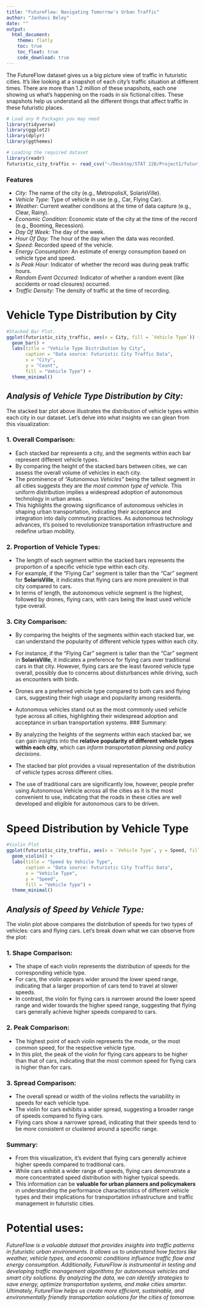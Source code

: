 ```yaml
---
title: "FutureFlow: Navigating Tomorrow's Urban Traffic"
author: "Janhavi Beley"
date: ""
output: 
  html_document:
    theme: flatly
    toc: true
    toc_float: true
    code_download: true
---
```


The FutureFlow dataset gives us a big picture view of traffic in futuristic cities. It's like looking at a snapshot of each city's traffic situation at different times. There are more than 1.2 million of these snapshots, each one showing us what's happening on the roads in six fictional cities. These snapshots help us understand all the different things that affect traffic in these futuristic places.
```r
# Load any R Packages you may need
library(tidyverse)
library(ggplot2)
library(dplyr)
library(ggthemes)
```

```r
# Loading the required dataset
library(readr)
futuristic_city_traffic <- read_csv("~/Desktop/STAT 228/Project1/futuristic_city_traffic.csv")
```

### **Features**

- *City:* The name of the city (e.g., MetropolisX, SolarisVille).
- *Vehicle Type:* Type of vehicle in use (e.g., Car, Flying Car).
- *Weather:* Current weather conditions at the time of data capture (e.g., Clear, Rainy).
- *Economic Condition:* Economic state of the city at the time of the record (e.g., Booming, Recession).
- *Day Of Week:* The day of the week.
- *Hour Of Day:* The hour of the day when the data was recorded.
- *Speed:* Recorded speed of the vehicle.
- *Energy Consumption:* An estimate of energy consumption based on vehicle type and speed.
- *Is Peak Hour:* Indicator of whether the record was during peak traffic hours.
- *Random Event Occurred:* Indicator of whether a random event (like accidents or road closures) occurred.
- *Traffic Density:* The density of traffic at the time of recording. 

# Vehicle Type Distribution by City
```r
#Stacked Bar Plot. 
ggplot(futuristic_city_traffic, aes(x = City, fill = `Vehicle Type`)) +
  geom_bar() +
  labs(title = "Vehicle Type Distribution by City", 
       caption = "Data source: Futuristic City Traffic Data",
       x = "City",
       y = "Count",
       fill = "Vehicle Type") +
  theme_minimal()
```

## *Analysis of Vehicle Type Distribution by City:*

The stacked bar plot above illustrates the distribution of vehicle types within each city in our dataset. Let's delve into what insights we can glean from this visualization:

### 1. Overall Comparison:

- Each stacked bar represents a city, and the segments within each bar represent different vehicle types.
- By comparing the height of the stacked bars between cities, we can assess the overall volume of vehicles in each city.
- The prominence of *"Autonomous Vehicles"* being the tallest segment in all cities suggests they are *the most common type of vehicle.* This uniform distribution implies a widespread adoption of autonomous technology in urban areas.
- This highlights the growing significance of autonomous vehicles in shaping urban transportation, indicating their acceptance and integration into daily commuting practices. As autonomous technology advances, it's poised to revolutionize transportation infrastructure and redefine urban mobility.

### 2. Proportion of Vehicle Types:

- The length of each segment within the stacked bars represents the proportion of a specific vehicle type within each city.
- For example, if the "Flying Car" segment is taller than the "Car" segment for **SolarisVille**, it indicates that flying cars are more prevalent in that city compared to cars.
- In terms of length, the autonomous vehicle segment is the highest, followed by drones, flying cars, with cars being the least used vehicle type overall.

### 3. City Comparison:

- By comparing the heights of the segments within each stacked bar, we can understand the popularity of different vehicle types within each city.
- For instance, if the "Flying Car" segment is taller than the "Car" segment in **SolarisVille**, it indicates a preference for flying cars over traditional cars in that city. However, flying cars are the least favored vehicle type overall, possibly due to concerns about disturbances while driving, such as encounters with birds.
- Drones are a preferred vehicle type compared to both cars and flying cars, suggesting their high usage and popularity among residents.
- Autonomous vehicles stand out as the most commonly used vehicle type across all cities, highlighting their widespread adoption and acceptance in urban transportation systems.
### Summary:

- By analyzing the heights of the segments within each stacked bar, we can gain insights into the **relative popularity of different vehicle types within each city**, which can *inform transportation planning and policy decisions*.
- The stacked bar plot provides a visual representation of the distribution of vehicle types across different cities. 
- The use of traditional cars are significantly low, however, people prefer using Autonomous Vehicle across all the cities as it is the most convenient to use, indicating that the roads in these cities are well developed and eligible for autonomous cars to be driven. 

# Speed Distribution by Vehicle Type
```r
#Violin Plot
ggplot(futuristic_city_traffic, aes(x = `Vehicle Type`, y = Speed, fill = `Vehicle Type`)) +
  geom_violin() +
  labs(title = "Speed by Vehicle Type", 
       caption = "Data source: Futuristic City Traffic Data", 
       x = "Vehicle Type", 
       y = "Speed", 
       fill = "Vehicle Type") +
  theme_minimal()
```

## *Analysis of Speed by Vehicle Type:*

The violin plot above compares the distribution of speeds for two types of vehicles: cars and flying cars. Let's break down what we can observe from the plot:

### 1. Shape Comparison:

- The shape of each violin represents the distribution of speeds for the corresponding vehicle type.
- For cars, the violin appears wider around the lower speed range, indicating that a larger proportion of cars tend to travel at slower speeds.
- In contrast, the violin for flying cars is narrower around the lower speed range and wider towards the higher speed range, suggesting that flying cars generally achieve higher speeds compared to cars.

### 2. Peak Comparison:

- The highest point of each violin represents the mode, or the most common speed, for the respective vehicle type.
- In this plot, the peak of the violin for flying cars appears to be higher than that of cars, indicating that the most common speed for flying cars is higher than for cars.

### 3. Spread Comparison:

- The overall spread or width of the violins reflects the variability in speeds for each vehicle type.
- The violin for cars exhibits a wider spread, suggesting a broader range of speeds compared to flying cars.
- Flying cars show a narrower spread, indicating that their speeds tend to be more consistent or clustered around a specific range.

### Summary:
- From this visualization, it's evident that flying cars generally achieve higher speeds compared to traditional cars.
- While cars exhibit a wider range of speeds, flying cars demonstrate a more concentrated speed distribution with higher typical speeds.
- This information can be **valuable for urban planners and policymakers** in understanding the performance characteristics of different vehicle types and their implications for transportation infrastructure and traffic management in futuristic cities.

# Potential uses:
*FutureFlow is a valuable dataset that provides insights into traffic patterns in futuristic urban environments. It allows us to understand how factors like weather, vehicle types, and economic conditions influence traffic flow and energy consumption. Additionally, FutureFlow is instrumental in testing and developing traffic management algorithms for autonomous vehicles and smart city solutions. By analyzing the data, we can identify strategies to save energy, optimize transportation systems, and make cities smarter. Ultimately, FutureFlow helps us create more efficient, sustainable, and environmentally friendly transportation solutions for the cities of tomorrow.*
